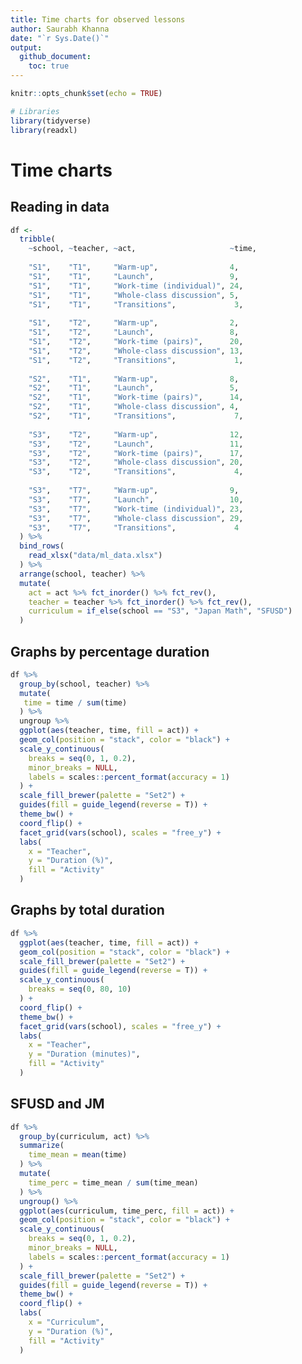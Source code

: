 ```yaml
---
title: Time charts for observed lessons
author: Saurabh Khanna 
date: "`r Sys.Date()`"
output: 
  github_document:
    toc: true
---
```


```r
knitr::opts_chunk$set(echo = TRUE)
```

```r
# Libraries
library(tidyverse)
library(readxl)
```

# Time charts
## Reading in data

```r
df <-
  tribble(
    ~school, ~teacher, ~act,                     ~time,
    
    "S1",    "T1",     "Warm-up",                4,
    "S1",    "T1",     "Launch",                 9,
    "S1",    "T1",     "Work-time (individual)", 24,
    "S1",    "T1",     "Whole-class discussion", 5,
    "S1",    "T1",     "Transitions",             3,
    
    "S1",    "T2",     "Warm-up",                2,
    "S1",    "T2",     "Launch",                 8,
    "S1",    "T2",     "Work-time (pairs)",      20,
    "S1",    "T2",     "Whole-class discussion", 13,
    "S1",    "T2",     "Transitions",             1,
    
    "S2",    "T1",     "Warm-up",                8,
    "S2",    "T1",     "Launch",                 5,
    "S2",    "T1",     "Work-time (pairs)",      14,
    "S2",    "T1",     "Whole-class discussion", 4,  
    "S2",    "T1",     "Transitions",             7,
    
    "S3",    "T2",     "Warm-up",                12,
    "S3",    "T2",     "Launch",                 11,
    "S3",    "T2",     "Work-time (pairs)",      17,
    "S3",    "T2",     "Whole-class discussion", 20,
    "S3",    "T2",     "Transitions",             4,
    
    "S3",    "T7",     "Warm-up",                9,
    "S3",    "T7",     "Launch",                 10,
    "S3",    "T7",     "Work-time (individual)", 23,
    "S3",    "T7",     "Whole-class discussion", 29,
    "S3",    "T7",     "Transitions",             4
  ) %>%
  bind_rows(
    read_xlsx("data/ml_data.xlsx")
  ) %>%
  arrange(school, teacher) %>%
  mutate(
    act = act %>% fct_inorder() %>% fct_rev(),
    teacher = teacher %>% fct_inorder() %>% fct_rev(),
    curriculum = if_else(school == "S3", "Japan Math", "SFUSD")
  )
```



## Graphs by percentage duration

```r
df %>%
  group_by(school, teacher) %>%
  mutate(
   time = time / sum(time)
  ) %>%
  ungroup %>%
  ggplot(aes(teacher, time, fill = act)) +
  geom_col(position = "stack", color = "black") +
  scale_y_continuous(
    breaks = seq(0, 1, 0.2),
    minor_breaks = NULL,
    labels = scales::percent_format(accuracy = 1)
  ) +
  scale_fill_brewer(palette = "Set2") +
  guides(fill = guide_legend(reverse = T)) +
  theme_bw() +
  coord_flip() +
  facet_grid(vars(school), scales = "free_y") +
  labs(
    x = "Teacher",
    y = "Duration (%)",
    fill = "Activity"
  )
```



## Graphs by total duration

```r
df %>% 
  ggplot(aes(teacher, time, fill = act)) +
  geom_col(position = "stack", color = "black") +
  scale_fill_brewer(palette = "Set2") +
  guides(fill = guide_legend(reverse = T)) +
  scale_y_continuous(
    breaks = seq(0, 80, 10)
  ) +
  coord_flip() +
  theme_bw() +
  facet_grid(vars(school), scales = "free_y") +
  labs(
    x = "Teacher",
    y = "Duration (minutes)",
    fill = "Activity"
  )
```


## SFUSD  and JM

```r
df %>% 
  group_by(curriculum, act) %>% 
  summarize(
    time_mean = mean(time)
  ) %>% 
  mutate(
    time_perc = time_mean / sum(time_mean)
  ) %>% 
  ungroup() %>% 
  ggplot(aes(curriculum, time_perc, fill = act)) +
  geom_col(position = "stack", color = "black") +
  scale_y_continuous(
    breaks = seq(0, 1, 0.2),
    minor_breaks = NULL,
    labels = scales::percent_format(accuracy = 1)
  ) +
  scale_fill_brewer(palette = "Set2") +
  guides(fill = guide_legend(reverse = T)) +
  theme_bw() +
  coord_flip() +
  labs(
    x = "Curriculum",
    y = "Duration (%)",
    fill = "Activity"
  )
```


